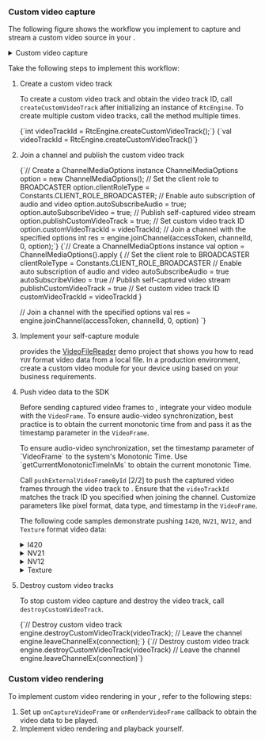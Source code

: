 <PlatformWrapper platform="android">


### Custom video capture

The following figure shows the workflow you implement to capture and stream a custom video source in your <Vpl k="CLIENT"/>.

<details>
<summary>Custom video capture</summary>

![API call sequence](https://agora-doc.s3.us-east-1.amazonaws.com/images/video-sdk/custom-video-capture.svg)
</details>

Take the following steps to implement this workflow:

1. Create a custom video track

   To create a custom video track and obtain the video track ID, call `createCustomVideoTrack` after initializing an instance of `RtcEngine`. To create multiple custom video tracks, call the method multiple times.

   <Tabs groupId="language">
   <TabItem value="java" label="Java">
   <CodeBlock language="java" showLineNumbers>
   {`int videoTrackId = RtcEngine.createCustomVideoTrack();`}
   </CodeBlock>
   </TabItem>

   <TabItem value="kotlin" label="Kotlin" default>
   <CodeBlock language="kotlin" showLineNumbers>
   {`val videoTrackId = RtcEngine.createCustomVideoTrack()`}
   </CodeBlock>
   </TabItem>
   </Tabs>

1. Join a channel and publish the custom video track

   <Tabs groupId="language">
   <TabItem value="java" label="Java">
   <CodeBlock language="java" showLineNumbers>
   {`// Create a ChannelMediaOptions instance
    ChannelMediaOptions option = new ChannelMediaOptions();
    // Set the client role to BROADCASTER
    option.clientRoleType = Constants.CLIENT_ROLE_BROADCASTER;
    // Enable auto subscription of audio and video
    option.autoSubscribeAudio = true;
    option.autoSubscribeVideo = true;
    // Publish self-captured video stream
    option.publishCustomVideoTrack = true;
    // Set custom video track ID
    option.customVideoTrackId = videoTrackId;
    // Join a channel with the specified options
    int res = engine.joinChannel(accessToken, channelId, 0, option);`}
   </CodeBlock>
   </TabItem>

   <TabItem value="kotlin" label="Kotlin" default>
   <CodeBlock language="kotlin" showLineNumbers>
   {`// Create a ChannelMediaOptions instance
   val option = ChannelMediaOptions().apply {
       // Set the client role to BROADCASTER
       clientRoleType = Constants.CLIENT_ROLE_BROADCASTER
       // Enable auto subscription of audio and video
       autoSubscribeAudio = true
       autoSubscribeVideo = true
       // Publish self-captured video stream
       publishCustomVideoTrack = true
       // Set custom video track ID
       customVideoTrackId = videoTrackId
   }

   // Join a channel with the specified options
   val res = engine.joinChannel(accessToken, channelId, 0, option)
   `}
   </CodeBlock>
   </TabItem>
   </Tabs>

1. Implement your self-capture module

    <Vg k= "COMPANY"/> provides the [VideoFileReader](https://github.com/AgoraIO/API-Examples/blob/main/Android/APIExample/app/src/main/java/io/agora/api/example/utils/VideoFileReader.java) demo project that shows you how to read `YUV` format video data from a local file. In a production environment, create a custom video module for your device using <Vg k= "VSDK"/> based on your business requirements.

1. Push video data to the SDK 

    Before sending captured video frames to <Vg k= "VSDK"/>, integrate your video module with the `VideoFrame`. To ensure audio-video synchronization, best practice is to obtain the current monotonic time from <Vg k= "VSDK"/> and pass it as the timestamp parameter in the `VideoFrame`.

    <Admonition type="info" title="Information">
    To ensure audio-video synchronization, set the timestamp parameter of `VideoFrame` to the system's Monotonic Time. Use `getCurrentMonotonicTimeInMs` to obtain the current monotonic Time.
    </Admonition>

    Call `pushExternalVideoFrameById` [2/2] to push the captured video frames through the video track to <Vg k= "VSDK"/>. Ensure that the `videoTrackId` matches the track ID you specified when joining the channel. Customize parameters like pixel format, data type, and timestamp in the `VideoFrame`.

    The following code samples demonstrate pushing `I420`, `NV21`, `NV12`, and `Texture` format video data:
    
   <details>
   <summary>I420</summary>
   <Tabs groupId="language">
   <TabItem value="java" label="Java">
   <CodeBlock language="java" showLineNumbers>
   {`private void pushVideoFrameByI420(int trackId, byte[] yuv, int width, int height) {
      // Create an i420Buffer object and store the original YUV data in the buffer
      JavaI420Buffer i420Buffer = JavaI420Buffer.allocate(width, height);
      i420Buffer.getDataY().put(yuv, 0, i420Buffer.getDataY().limit());
      i420Buffer.getDataU().put(yuv, i420Buffer.getDataY().limit(), i420Buffer.getDataU().limit());
      i420Buffer.getDataV().put(yuv, i420Buffer.getDataY().limit() + i420Buffer.getDataU().limit(), i420Buffer.getDataV().limit());
      // Get the current monotonic time from the SDK
      long currentMonotonicTimeInMs = engine.getCurrentMonotonicTimeInMs();
      // Create a VideoFrame object, passing the I420 video frame to be pushed and the monotonic time of the video frame (in nanoseconds)
      VideoFrame videoFrame = new VideoFrame(i420Buffer, 0, currentMonotonicTimeInMs * 1000000);

      // Push the video frame to the SDK through the video track
      int ret = engine.pushExternalVideoFrameById(videoFrame, trackId);
      // Release the memory resources occupied by the i420Buffer object
      i420Buffer.release();

      if (ret != Constants.ERR_OK) {
         Log.w(TAG, "pushExternalVideoFrame error");
      }
   }`}
   </CodeBlock>
   </TabItem>
      
   <TabItem value="kotlin" label="Kotlin" default>
   <CodeBlock language="kotlin" showLineNumbers>
   {`private fun pushVideoFrameByI420(trackId: Int, yuv: ByteArray, width: Int, height: Int) {
      // Create an i420Buffer object and store the original YUV data in the buffer
      val i420Buffer = JavaI420Buffer.allocate(width, height)
      i420Buffer.getDataY().put(yuv, 0, i420Buffer.getDataY().limit())
      i420Buffer.getDataU().put(yuv, i420Buffer.getDataY().limit(), i420Buffer.getDataU().limit())
      i420Buffer.getDataV().put(yuv, i420Buffer.getDataY().limit() + i420Buffer.getDataU().limit(), i420Buffer.getDataV().limit())
               
      // Get the current monotonic time from the SDK
      val currentMonotonicTimeInMs = engine.getCurrentMonotonicTimeInMs()
            
      // Create a VideoFrame object, passing the I420 video frame to be pushed and the monotonic time of the video frame (in nanoseconds)
      val videoFrame = VideoFrame(i420Buffer, 0, currentMonotonicTimeInMs * 1_000_000)
            
      // Push the video frame to the SDK through the video track
      val ret = engine.pushExternalVideoFrameById(videoFrame, trackId)
            
      // Release the memory resources occupied by the i420Buffer object
      i420Buffer.release()
            
      if (ret != Constants.ERR_OK) {
         Log.w(TAG, "pushExternalVideoFrame error")
      }
   }`}
   </CodeBlock>
   </TabItem>
   </Tabs>
   </details>
      
   <details>
   <summary>NV21</summary>
   <Tabs groupId="language">
   <TabItem value="java" label="Java">
   <CodeBlock language="java" showLineNumbers>
   {`private void pushVideoFrameByNV21(int trackId, byte[] nv21, int width, height) {
      // Create a frameBuffer object and store the original YUV data in the NV21 format buffer
      VideoFrame.Buffer frameBuffer = new NV21Buffer(nv21, width, height, null);

      // Get the current monotonic time from the SDK
      long currentMonotonicTimeInMs = engine.getCurrentMonotonicTimeInMs();
      // Create a VideoFrame object, pass the NV21 video frame to be pushed and the monotonic time of the video frame (in nanoseconds)
      VideoFrame videoFrame = new VideoFrame(frameBuffer, 0, currentMonotonicTimeInMs * 1000000);

      // Push the video frame to the SDK through the video track
      int ret = engine.pushExternalVideoFrameById(videoFrame, trackId);

      if (ret != Constants.ERR_OK) {
         Log.w(TAG, "pushExternalVideoFrame error");
      }
   }`}
   </CodeBlock>
   </TabItem>

   <TabItem value="kotlin" label="Kotlin" default>
   <CodeBlock language="kotlin" showLineNumbers>
   {`private fun pushVideoFrameByNV21(trackId: Int, nv21: ByteArray, width: Int, height: Int) {
      // Create a frameBuffer object and store the original YUV data in the NV21 format buffer
      val frameBuffer: VideoFrame.Buffer = NV21Buffer(nv21, width, height, null)
   
      // Get the current monotonic time from the SDK
      val currentMonotonicTimeInMs = engine.getCurrentMonotonicTimeInMs()
   
      // Create a VideoFrame object, pass the NV21 video frame to be pushed and the monotonic time of the video frame (in nanoseconds)
      val videoFrame = VideoFrame(frameBuffer, 0, currentMonotonicTimeInMs * 1_000_000)
   
      // Push the video frame to the SDK through the video track
      val ret = engine.pushExternalVideoFrameById(videoFrame, trackId)
            
      if (ret != Constants.ERR_OK) {
         Log.w(TAG, "pushExternalVideoFrame error")
      }
   }`}
   </CodeBlock>
   </TabItem>
   </Tabs> 
   </details>
   <details>
      <summary>NV12</summary>

   <Tabs groupId="language">
   <TabItem value="java" label="Java">
   <CodeBlock language="java" showLineNumbers>
   {`private void pushVideoFrameByNV12(int trackId, ByteBuffer nv12, int width, int height) {
      // Create a frameBuffer object and store the original YUV data in the NV12 format buffer
      VideoFrame.Buffer frameBuffer = new NV12Buffer(width, height, width, height, nv12, null);
      // Get the current monotonic time from the SDK
      long currentMonotonicTimeInMs = engine.getCurrentMonotonicTimeInMs();
      // Create a VideoFrame object, pass the NV12 video frame to be pushed and the monotonic time of the video frame (in nanoseconds)
      VideoFrame videoFrame = new VideoFrame(frameBuffer, 0, currentMonotonicTimeInMs * 1000000);
      
      // Push the video frame to the SDK through the video track
      int ret = engine.pushExternalVideoFrameById(videoFrame, trackId);
      if (ret != Constants.ERR_OK) {
            Log.w(TAG, "pushExternalVideoFrame error");
      }
   }`}
   </CodeBlock>
   </TabItem>

   <TabItem value="kotlin" label="Kotlin" default>
   <CodeBlock language="kotlin" showLineNumbers>
   {`private fun pushVideoFrameByNV12(trackId: Int, nv12: ByteBuffer, width: Int, height: Int) {
      // Create a frameBuffer object and store the original YUV data in the NV12 format buffer
      val frameBuffer: VideoFrame.Buffer = NV12Buffer(width, height, width, height, nv12, null)
      // Get the current monotonic time from the SDK
      val currentMonotonicTimeInMs = engine.getCurrentMonotonicTimeInMs()
      // Create a VideoFrame object, pass the NV12 video frame to be pushed and the monotonic time of the video frame (in nanoseconds)
      val videoFrame = VideoFrame(frameBuffer, 0, currentMonotonicTimeInMs * 1_000_000)
      // Push the video frame to the SDK through the video track
      val ret = engine.pushExternalVideoFrameById(videoFrame, trackId)
         
      if (ret != Constants.ERR_OK) {
         Log.w(TAG, "pushExternalVideoFrame error")
      }
   }`}
   </CodeBlock>
   </TabItem>
   </Tabs>
   </details>
   <details>
   <summary>Texture</summary>

   <Tabs groupId="language">
   <TabItem value="java" label="Java">
   <CodeBlock language="java" showLineNumbers>
   {`private void pushVideoFrameByTexture(int trackId, int textureId, VideoFrame.TextureBuffer.Type textureType, int width, int height) {
      // Create a frameBuffer object to store the texture format video frame
      VideoFrame.Buffer frameBuffer = new TextureBuffer(
         EglBaseProvider.getCurrentEglContext(),
         width,
         height,
         textureType,
         textureId,
         new Matrix(),
         null,
         null,
         null
      );
      // Get the current monotonic time from the SDK
      long currentMonotonicTimeInMs = engine.getCurrentMonotonicTimeInMs();
      // Create a VideoFrame object, passing the texture video frame to be pushed and the monotonic time of the video frame (in nanoseconds)
      VideoFrame videoFrame = new VideoFrame(frameBuffer, 0, currentMonotonicTimeInMs * 1000000);
      // Push the video frame to the SDK through the video track
      int ret = engine.pushExternalVideoFrameById(videoFrame, trackId);
      if (ret != Constants.ERR_OK) {
         Log.w(TAG, "pushExternalVideoFrame error");
      }
   }`}
   </CodeBlock>
   </TabItem>

   <TabItem value="kotlin" label="Kotlin" default>
   <CodeBlock language="kotlin" showLineNumbers>
   {`private fun pushVideoFrameByTexture(
         trackId: Int,
         textureId: Int,
         textureType: VideoFrame.TextureBuffer.Type,
         width: Int,
         height: Int
      ) {
      // Create a frameBuffer object to store the texture format video frame
      val frameBuffer: VideoFrame.Buffer = TextureBuffer(
         EglBaseProvider.getCurrentEglContext(),
         width,
         height,
         textureType,
         textureId,
         Matrix(),
         null,
         null,
         null
      )

      // Get the current monotonic time from the SDK
      val currentMonotonicTimeInMs = engine.getCurrentMonotonicTimeInMs()
      // Create a VideoFrame object, passing the texture video frame to be pushed and the monotonic time of the video frame (in nanoseconds)
      val videoFrame = VideoFrame(frameBuffer, 0, currentMonotonicTimeInMs * 1_000_000)
      // Push the video frame to the SDK through the video track
      val ret = engine.pushExternalVideoFrameById(videoFrame, trackId)

      if (ret != Constants.ERR_OK) {
         Log.w(TAG, "pushExternalVideoFrame error")
      }
   }`}
   </CodeBlock>
   </TabItem>
   </Tabs>

   <Admonition type="info" title="Information">
   If the captured custom video format is Texture and remote users experience flickering or distortion in the captured video, it is recommended to first duplicate the video data and then send both the original and duplicated video data back to the <Vg k="VSDK"/>. This helps eliminate anomalies during internal data encoding processes.
   </Admonition>
   </details>

    
5. Destroy custom video tracks

    To stop custom video capture and destroy the video track, call `destroyCustomVideoTrack`. 

   <Tabs groupId="language">
   <TabItem value="java" label="Java">
   <CodeBlock language="java" showLineNumbers>
   {`// Destroy custom video track
   engine.destroyCustomVideoTrack(videoTrack);
   // Leave the channel
   engine.leaveChannelEx(connection);`}
   </CodeBlock>
   </TabItem>

   <TabItem value="kotlin" label="Kotlin" default>
   <CodeBlock language="kotlin" showLineNumbers>
   {`// Destroy custom video track
   engine.destroyCustomVideoTrack(videoTrack)
   // Leave the channel
   engine.leaveChannelEx(connection)`}
   </CodeBlock>
   </TabItem>
   </Tabs>

### Custom video rendering

To implement custom video rendering in your <Vpl k="CLIENT" />, refer to the following steps:

1. Set up `onCaptureVideoFrame` or `onRenderVideoFrame` callback to obtain the video data to be played.
1. Implement video rendering and playback yourself.

</PlatformWrapper>